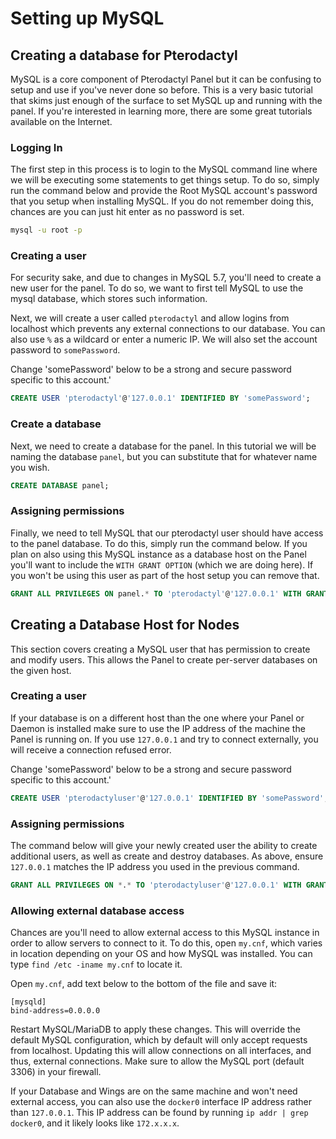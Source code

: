 
# Setting up MySQL

## Creating a database for Pterodactyl
MySQL is a core component of Pterodactyl Panel but it can be confusing to setup and use if you've never done so before.
This is a very basic tutorial that skims just enough of the surface to set MySQL up and running with the panel.
If you're interested in learning more, there are some great tutorials available on the Internet.

### Logging In
The first step in this process is to login to the MySQL command line where we will be executing some statements to get
things setup. To do so, simply run the command below and provide the Root MySQL account's password that you setup when
installing MySQL. If you do not remember doing this, chances are you can just hit enter as no password is set.

```bash copy
mysql -u root -p
```

### Creating a user
For security sake, and due to changes in MySQL 5.7, you'll need to create a new user for the panel. To do so, we want
to first tell MySQL to use the mysql database, which stores such information.

Next, we will create a user called `pterodactyl` and allow logins from localhost which prevents any external connections
to our database. You can also use `%` as a wildcard or enter a numeric IP. We will also set the account password
to `somePassword`.

<Callout type='error'>
    Change 'somePassword' below to be a strong and secure password specific to this account.'
</Callout>

```sql
CREATE USER 'pterodactyl'@'127.0.0.1' IDENTIFIED BY 'somePassword';
```

### Create a database
Next, we need to create a database for the panel. In this tutorial we will be naming the database `panel`, but you can
substitute that for whatever name you wish.

``` sql
CREATE DATABASE panel;
```

### Assigning permissions
Finally, we need to tell MySQL that our pterodactyl user should have access to the panel database. To do this, simply
run the command below. If you plan on also using this MySQL instance as a database host on the Panel you'll want to
include the `WITH GRANT OPTION` (which we are doing here). If you won't be using this user as part of the host setup
you can remove that.

``` sql
GRANT ALL PRIVILEGES ON panel.* TO 'pterodactyl'@'127.0.0.1' WITH GRANT OPTION;
```

## Creating a Database Host for Nodes
<Callout type='info'>
    This section covers creating a MySQL user that has permission to create and modify users. This allows the Panel to create per-server databases on the given host.
</Callout>

### Creating a user
If your database is on a different host than the one where your Panel or Daemon is installed make sure to use the IP address of the machine the Panel is running on. If you use `127.0.0.1` and try to connect externally, you will receive a connection refused error.

<Callout type='error'>
    Change 'somePassword' below to be a strong and secure password specific to this account.'
</Callout>

```sql
CREATE USER 'pterodactyluser'@'127.0.0.1' IDENTIFIED BY 'somePassword';
```

### Assigning permissions
The command below will give your newly created user the ability to create additional users, as well as create and destroy databases. As above, ensure `127.0.0.1` matches the IP address you used in the previous command.

```sql
GRANT ALL PRIVILEGES ON *.* TO 'pterodactyluser'@'127.0.0.1' WITH GRANT OPTION;
```

### Allowing external database access
Chances are you'll need to allow external access to this MySQL instance in order to allow servers to connect to it. To do this, open `my.cnf`, which varies in location depending on your OS and how MySQL was installed. You can type `find /etc -iname my.cnf` to locate it.

Open `my.cnf`, add text below to the bottom of the file and save it:
```
[mysqld]
bind-address=0.0.0.0
```
Restart MySQL/MariaDB to apply these changes. This will override the default MySQL configuration, which by default will only accept requests from localhost. Updating this will allow connections on all interfaces, and thus, external connections. Make sure to allow the MySQL port (default 3306) in your firewall.

If your Database and Wings are on the same machine and won't need external access, you can also use the `docker0` interface IP address rather than `127.0.0.1`. This IP address can be found by running `ip addr | grep docker0`, and it likely looks like `172.x.x.x`.